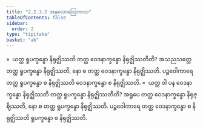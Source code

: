 ```yaml
---
title: "2.2.3.2 အနုလောမဩကာသ"
tableOfContents: false
sidebar:
  order: 2
type: "tipitaka"
basket: "ab"
---
```



<DynamicBreadcrumb />

<Division number="117">

<Paragraph number="706">
»  ယတ္ထ ရူပက္ခန္ဓော နိရုဇ္ဈိဿတိ တတ္ထ ဝေဒနာက္ခန္ဓော နိရုဇ္ဈိဿတီတိ?
</Paragraph>

<Paragraph number="707">
အသညသတ္တေ တတ္ထ ရူပက္ခန္ဓော နိရုဇ္ဈိဿတိ, နော စ တတ္ထ ဝေဒနာက္ခန္ဓော နိရုဇ္ဈိဿတိ. ပဉ္စဝေါကာရေ တတ္ထ ရူပက္ခန္ဓော စ နိရုဇ္ဈိဿတိ ဝေဒနာက္ခန္ဓော စ နိရုဇ္ဈိဿတိ.
</Paragraph>

<Paragraph number="708">
«  ယတ္ထ ဝါ ပန ဝေဒနာက္ခန္ဓော နိရုဇ္ဈိဿတိ တတ္ထ ရူပက္ခန္ဓော နိရုဇ္ဈိဿတီတိ?
</Paragraph>

<Paragraph number="709">
အရူပေ တတ္ထ ဝေဒနာက္ခန္ဓော နိရုဇ္ဈိဿတိ, နော စ တတ္ထ ရူပက္ခန္ဓော နိရုဇ္ဈိဿတိ. ပဉ္စဝေါကာရေ တတ္ထ ဝေဒနာက္ခန္ဓော စ နိရုဇ္ဈိဿတိ ရူပက္ခန္ဓော စ နိရုဇ္ဈိဿတိ.
</Paragraph>
</Division>